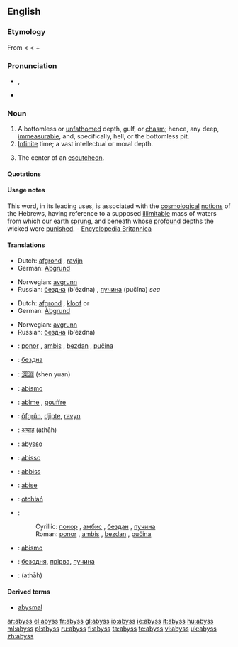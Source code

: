 {{wikipedia}}
==English==

===Etymology===
From {{ME.}} {{term|abissus|lang=enm}} < {{L.}} {{term|abyssus||a bottomless gulf|lang=la}} < {{AGr.}} {{term|sc=Grek|ἄβυσσος||tr=abyssos|bottomless|lang=grc}} {{term|sc=Grek|ἀ-||tr=a-|not|lang=grc}}+ {{term|sc=Grek|βυσσός||tr=bysso|depth|lang=grc}}

===Pronunciation===
*{{enPR|ə-bĭs'}}, {{IPA|/əˈbɪs/}}
*{{audio|en-us-abyss.ogg|Audio (US)}}

===Noun===
{{en-noun|-}}

# A bottomless or [[unfathomed]] depth, gulf, or [[chasm]]; hence, any deep, [[immeasurable]], and, specifically, hell, or the bottomless pit.
# [[infinite|Infinite]] time; a vast intellectual or moral depth.
# {{heraldry}} The center of an [[escutcheon]].

====Quotations====
{{seeCites}}

====Usage notes====
This word, in its leading uses, is associated with the [[cosmological]] [[notions]] of the Hebrews, having reference to a supposed [[illimitable]] mass of waters from which our earth [[sprung]], and beneath whose [[profound]] depths the wicked were [[punished]]. - [[Encyclopedia Britannica]]

====Translations====
{{trans-top|a bottomless or unfathomed depth}}
*Dutch: [[afgrond]] {{m}}, [[ravijn]] {{n}}
*German: [[Abgrund]] {{m}}
{{trans-mid}}
*Norwegian: [[avgrunn]] {{m}}
*Russian: [[бездна]] (b'ézdna) {{f}}, [[пучина]] (pučína) {{f}} ''sea''
{{trans-bottom}}

{{trans-top|infinite time; a vast intellectual or moral depth}}
*Dutch: [[afgrond]] {{m}}, [[kloof]] {{m}} or {{f}}
*German: [[Abgrund]] {{m}}
{{trans-mid}}
*Norwegian: [[avgrunn]] {{m}}
*Russian: [[бездна]] (b'ézdna) {{f}}
{{trans-bottom}}

{{checktrans-top}}
*{{ttbc|Bosnian}}: [[ponor]] {{m}}, [[ambis]] {{m}}, [[bezdan]] {{m}}, [[pučina]] {{f}}
*{{ttbc|Bulgarian}}: [[бездна]]
*{{ttbc|Chinese}}: [[深淵]] (shen yuan)
*{{ttbc|Esperanto}}: [[abismo]]
*{{ttbc|French}}: [[abîme]] {{m}}, [[gouffre]] {{m}}
*{{ttbc|Frisian}}: [[ôfgrûn]], [[djipte]], [[ravyn]] {{n}}
*{{ttbc|Hindi}}: [[अथाह]] (athāh) {{m}}
*{{ttbc|Interlingua}}: [[abysso]]
*{{ttbc|Italian}}: [[abisso]] {{f}}
{{trans-mid}}
*{{ttbc|Maltese}}: [[abbiss]] {{f}}
*{{ttbc|Novial}}: [[abise]]
*{{ttbc|Polish}}: [[otchłań]] {{f}}
*{{ttbc|Serbian}}:
*:Cyrillic: [[понор]] {{m}}, [[амбис]] {{m}}, [[бездан]] {{m}}, [[пучина]] {{f}}
*:Roman: [[ponor]] {{m}}, [[ambis]] {{m}}, [[bezdan]] {{m}}, [[pučina]] {{f}}
*{{ttbc|Spanish}}: [[abismo]] {{m}}
*{{ttbc|Ukrainian}}: [[безодня]], [[прірва]], [[пучина]]
*{{ttbc|Urdu}}: {{URchar|[[اتھاہ]]}} (athāh) {{m}}
{{trans-bottom}}

====Derived terms====
*[[abysmal]]

[[ar:abyss]]
[[el:abyss]]
[[fr:abyss]]
[[gl:abyss]]
[[io:abyss]]
[[ie:abyss]]
[[it:abyss]]
[[hu:abyss]]
[[ml:abyss]]
[[pl:abyss]]
[[ru:abyss]]
[[fi:abyss]]
[[ta:abyss]]
[[te:abyss]]
[[vi:abyss]]
[[uk:abyss]]
[[zh:abyss]]